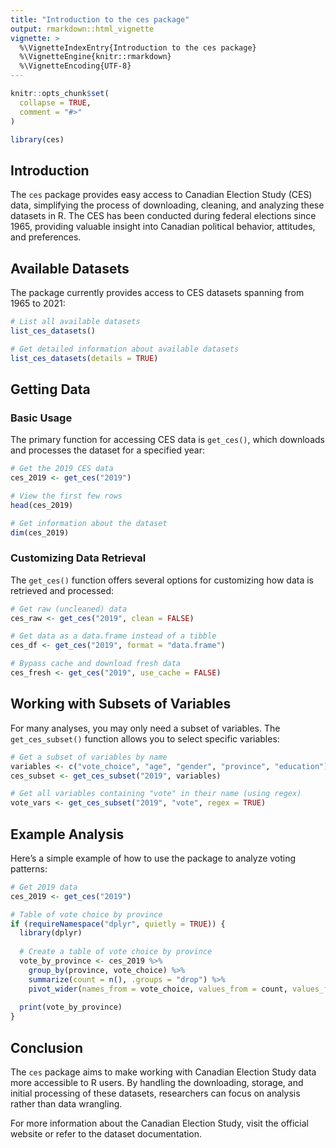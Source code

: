 ```yaml
---
title: "Introduction to the ces package"
output: rmarkdown::html_vignette
vignette: >
  %\VignetteIndexEntry{Introduction to the ces package}
  %\VignetteEngine{knitr::rmarkdown}
  %\VignetteEncoding{UTF-8}
---
```


```r
knitr::opts_chunk$set(
  collapse = TRUE,
  comment = "#>"
)
```

```r
library(ces)
```

## Introduction

The `ces` package provides easy access to Canadian Election Study (CES) data, simplifying the process of downloading, cleaning, and analyzing these datasets in R. The CES has been conducted during federal elections since 1965, providing valuable insight into Canadian political behavior, attitudes, and preferences.

## Available Datasets

The package currently provides access to CES datasets spanning from 1965 to 2021:

```r
# List all available datasets
list_ces_datasets()

# Get detailed information about available datasets
list_ces_datasets(details = TRUE)
```

## Getting Data

### Basic Usage

The primary function for accessing CES data is `get_ces()`, which downloads and processes the dataset for a specified year:

```r
# Get the 2019 CES data
ces_2019 <- get_ces("2019")

# View the first few rows
head(ces_2019)

# Get information about the dataset
dim(ces_2019)
```

### Customizing Data Retrieval

The `get_ces()` function offers several options for customizing how data is retrieved and processed:

```r
# Get raw (uncleaned) data
ces_raw <- get_ces("2019", clean = FALSE)

# Get data as a data.frame instead of a tibble
ces_df <- get_ces("2019", format = "data.frame")

# Bypass cache and download fresh data
ces_fresh <- get_ces("2019", use_cache = FALSE)
```

## Working with Subsets of Variables

For many analyses, you may only need a subset of variables. The `get_ces_subset()` function allows you to select specific variables:

```r
# Get a subset of variables by name
variables <- c("vote_choice", "age", "gender", "province", "education")
ces_subset <- get_ces_subset("2019", variables)

# Get all variables containing "vote" in their name (using regex)
vote_vars <- get_ces_subset("2019", "vote", regex = TRUE)
```

## Example Analysis

Here's a simple example of how to use the package to analyze voting patterns:

```r
# Get 2019 data
ces_2019 <- get_ces("2019")

# Table of vote choice by province
if (requireNamespace("dplyr", quietly = TRUE)) {
  library(dplyr)
  
  # Create a table of vote choice by province
  vote_by_province <- ces_2019 %>%
    group_by(province, vote_choice) %>%
    summarize(count = n(), .groups = "drop") %>%
    pivot_wider(names_from = vote_choice, values_from = count, values_fill = 0)
  
  print(vote_by_province)
}
```

## Conclusion

The `ces` package aims to make working with Canadian Election Study data more accessible to R users. By handling the downloading, storage, and initial processing of these datasets, researchers can focus on analysis rather than data wrangling.

For more information about the Canadian Election Study, visit the official website or refer to the dataset documentation.